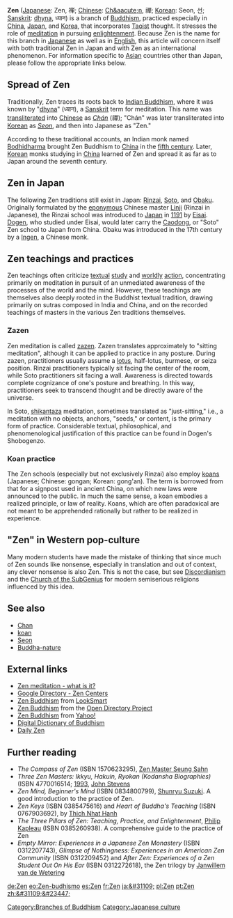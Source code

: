 {{buddhism}}

'''Zen''' ([[Japanese language|Japanese]]: Zen, &#31109;; [[Chinese language|Chinese]]: [[Ch&aacute;n]], &#31146;; [[Korean language|Korean]]: Seon, &#49440;; [[Sanskrit]]: [[dhyana|dhy{{a}}na]], &#2343;&#2381;&#2351;&#2366;&#2344;) is a branch of [[Mahayana|{{mahayana}}]] [[Buddhism]], practiced especially in [[Chinese Buddhism|China]], [[Japanese Buddhism|Japan]], and [[Korean Buddhism|Korea]], that incorporates [[Taoist]] thought. It stresses the role of [[meditation]] in pursuing [[Enlightenment (Buddhism)|enlightenment]].  Because Zen is the name for this branch in [[Japanese language|Japanese]] as well as in [[English language|English]], this article will concern itself with both traditional Zen in Japan and with Zen as an international phenomenon.  For information specific to [[Asia]]n countries other than Japan, please follow the appropriate links below.

==Spread of Zen==

Traditionally, Zen traces its roots back to [[Indian Buddhism]], where it was known by "[[dhyana|dhy{{a}}na]]" (&#2343;&#2381;&#2351;&#2366;&#2344;), a [[Sanskrit]] term for meditation. This name was [[transliterate]]d into [[Chinese]] as ''[[Chan|Ch&aacute;n]]'' (&#31146;); "Ch&aacute;n" was later transliterated into [[Korean]] as ''[[Seon]]'', and then into Japanese as "Zen."

According to these traditional accounts, an Indian monk named [[Bodhidharma]] brought Zen Buddhism to [[China]] in the [[5th century|fifth century]]. Later, [[Korea|Korean]] monks studying in [[China]] learned of Zen and spread it as far as to Japan around the seventh century.

==Zen in Japan==

The following Zen traditions still exist in Japan: [[Rinzai]], [[Soto]], and [[Obaku School|Obaku]].  Originally formulated by the [[eponym]]ous Chinese master [[Linji]] (Rinzai in Japanese), the Rinzai school was introduced to [[Japan]] in [[1191]] by [[Eisai]]. [[Dogen]], who studied under Eisai, would later carry the [[Caodong]], or "Soto" Zen school to Japan from China.  Obaku was introduced in the 17th century by a [[Ingen]], a Chinese monk.



==Zen teachings and practices==

Zen teachings often criticize [[text]]ual [[Hermeneutics|study]] and [[praxeology|worldly]] [[action (philosophy)|action]], concentrating primarily on meditation in pursuit of an unmediated awareness of the processes of the world and the mind. However, these teachings are themselves also deeply rooted in the Buddhist textual tradition, drawing primarily on [[Mahayana|{{mahayana}}]] sutras composed in India and China, and on the recorded teachings of masters in the various Zen traditions themselves.

===Zazen===

Zen meditation is called [[zazen]]. Zazen translates approximately to "sitting meditation", although it can be applied to practice in any posture. During zazen, practitioners usually assume a [[lotus position|lotus]], half-lotus, burmese, or seiza position. Rinzai practitioners typically sit facing the center of the room, while Soto practitioners sit facing a wall. Awareness is directed towards complete cognizance of one's posture and breathing. In this way, practitioners seek to transcend thought and be directly aware of the universe.

In Soto, [[shikantaza]] meditation, sometimes translated as "just-sitting," i.e., a meditation with no objects, anchors, "seeds," or content, is the primary form of practice. Considerable textual, philosophical, and phenomenological justification of this practice can be found in Dogen's Shobogenzo.

===Koan practice===
The Zen schools (especially but not exclusively Rinzai) also employ [[koan|koans]] (Japanese; Chinese: gongan; Korean: gong'an). The term is borrowed from that for a signpost used in ancient China, on which new laws were announced to the public. In much the same sense, a koan embodies a realized principle, or law of reality. Koans, which are often paradoxical are not meant to be apprehended rationally but rather to be realized in experience.

=="Zen" in Western pop-culture==

Many modern students have made the mistake of thinking that since much of Zen sounds like nonsense, especially in translation and out of context, any clever nonsense is also Zen. This is not the case, but see [[Discordianism]] and the [[Church of the SubGenius]] for modern semiserious religions influenced by this idea.

==See also==
*[[Chan]]
*[[koan]]
*[[Seon]]
*[[Tathagatagarbha doctrine#Tath&#257;gatagarbha in Zen|Buddha-nature]]

== External links ==
*[http://meditation.org.au/zen.asp Zen meditation - what is it?]
*[http://directory.google.com/Top/Society/Religion_and_Spirituality/Buddhism/Lineages/Zen/Centers/ Google Directory - Zen Centers]
*[http://search.looksmart.com/p/browse/us1/us317837/us317918/us969562/us1142622/us59257/us548359/us10012359 Zen Buddhism] from [[LookSmart]]
*[http://dmoz.org/Society/Religion_and_Spirituality/Buddhism/Lineages/Zen/ Zen Buddhism] from the [[Open Directory Project]]
*[http://dir.yahoo.com/Society_and_Culture/Religion_and_Spirituality/Faiths_and_Practices/Buddhism/Schools__Lineages__and_Sects/Zen/ Zen Buddhism] from [[Yahoo!]]
*[http://www.acmuller.net/ddb Digital Dictionary of Buddhism]
*[http://www.dailyzen.com/ Daily Zen]

==Further reading ==
*''The Compass of Zen'' (ISBN 1570623295), [[Zen Master Seung Sahn]]
*''Three Zen Masters: Ikkyu, Hakuin, Ryokan (Kodansha Biographies)'' (ISBN 4770016514; [[1993]], [[John Stevens (scholar)|John Stevens]]
*''Zen Mind, Beginner's Mind'' (ISBN 0834800799), [[Shunryu Suzuki]]. A good introduction to the practice of Zen.
*''Zen Keys'' (ISBN 0385475616) and ''Heart of Buddha's Teaching'' (ISBN 0767903692), by [[Thich Nhat Hanh]]
*''The Three Pillars of Zen: Teaching, Practice, and Enlightenment'', [[Philip Kapleau]] (ISBN 0385260938). A comprehensive guide to the practice of Zen
*''Empty Mirror: Experiences in a Japanese Zen Monastery'' (ISBN 0312207743), ''Glimpse of Nothingness: Experiences in an American Zen Community'' (ISBN 0312209452) and ''After Zen: Experiences of a Zen Student Out On His Ear'' (ISBN 0312272618), the Zen trilogy by [[Janwillem van de Wetering]]

[[Category:Branches of Buddhism]]
[[Category:Japanese culture]]


[[de:Zen]]
[[eo:Zen-budhismo]]
[[es:Zen]]
[[fr:Zen]]
[[ja:&#31109;]]
[[pl:Zen]]
[[pt:Zen]]
[[zh:&#31109;&#23447;]]